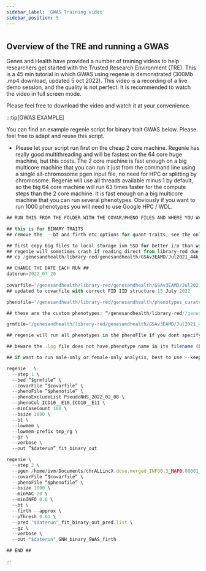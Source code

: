 ```yaml
---
sidebar_label: 'GWAS Training video'
sidebar_position: 5
---
```


# 




## Overview of the TRE and running a GWAS
Genes and Health have provided a number of training videos to help researchers get started with the Trusted Research Environment (TRE). This is a 45 min tutorial in which GWAS using regenie is demonstrated (300Mb .mp4 download, updated 5 oct 2022). This video is a recording of a live demo session, and the quality is not perfect. It is recommended to watch the video in full screen mode.

<ReactPlayer playing={false}
controls url='https://www.dropbox.com/s/k6h5botp53xk3l6/TRE%20Training-20220928_160450-Meeting%20Recording.mp4?e=1&dl=0'/>    


Please feel free to download the video and watch it at your convenience.


:::tip[GWAS EXAMPLE]

You can find an example regenie script for binary trait GWAS below. Please feel free to adapt and reuse this script.

* Please let your script run first on the cheap 2 core machine. Regenie has really good multithreading and will be fastest on the 64 core huge machine, but this costs. The 2 core machine is fast enough on a big multicore machine that you can run it just from the command line using a single all-chromosome pgen input file, no need for HPC or splitting by chromosome. Regenie will use all threads available minus 1 by default, so the big 64 core machine will run 63 times faster for the compute steps than the 2 core machine. It is fast enough on a big multicore machine that you can run several phenotypes. Obviously if you want to run 1000 phenotypes you will need to use Google HPC / WDL.

```jsx title="Regenie script example"
## RUN THIS FROM THE FOLDER WITH THE COVAR/PHENO FILES AND WHERE YOU WANT THE OUTPUT

## this is for BINARY TRAITS
## remove the  --bt and firth etc options for quant traits, see the online regenie manual https://rgcgithub.github.io/regenie/options/

## first copy big files to local storage ivm SSD for better i/o than with google storage buckets
## regenie will sometimes crash if reading direct from library-red due to slow i/o
## cp /genesandhealth/library-red/genesandhealth/GSAv3EAMD/Jul2021_44k_TOPMED-r2_Imputation_b38/topmed-r2_merged_version03/chrALLincX.dose.merged_INFO0.3_MAF0.00001_F_MISSING0.2.8bit.sorted.p* /home/ivm/Documents/

## CHANGE THE DATE EACH RUN ## 
daterun=2022_07_20
     
covarfile="/genesandhealth/library-red/genesandhealth/GSAv3EAMD/Jul2021_44k_TOPMED-r2_Imputation_b38/GNH.44190.noEthnicOutliers.covariates.20PCs.tab"
## updated to covarfile with correct FID IID structure 15 July 2022

phenofile="/genesandhealth/library-red/genesandhealth/phenotypes_curated/version005_2022_06/1stoccurrence_3digitICD10_1SNOMEDto1ICD10/2022_06_version005_3digitICD10_1to1_42029withbothICD10andGSAJul2021.txt"

## these are the custom phenotypes: “/genesandhealth/library-red//genesandhealth/phenotypes_curated/version005_2022_06/custom/2022-06-15_big_regenie_phenoFile.txt”

grmfile="/genesandhealth/library-red/genesandhealth/GSAv3EAMD/Jul2021_44k_TOPMED-r2_Imputation_b38/bfile_forSAIGEgrm_44396_chipgenotypes_indep-pairwise_500_50_0.2_LDpruned_NotChrY”

## regenie will run all phenotypes in the phenoFIle if you dont specify --phenoCol or --phenoColList

## beware the .log file does not have phenotype name in its filename (because it is designed for running many phenotypes at once), can get overwritten if run multiple times using same $daterun

## if want to run male-only or female-only analysis, best to use --keep with a list of individuals in Step1 Step2 rather than --sex-specific. Because sex-specific uses the sex in the bed or pgen files not from the covariate file. And sex is NA in the pgen file we have made

regenie   \
  --step 1 \
  --bed ”$grmfile” \
  --covarFile ”$covarfile” \
  --phenoFile ”$phenofile” \
  --phenoExcludeList PseudoNHS_2022_02_08 \
  --phenoCol ICD10__E10,ICD10__E11 \
  --minCaseCount 100 \
  --bsize 1000 \
  --bt \
  --lowmem \
  --lowmem-prefix tmp_rg \
  --gz \
  --verbose \
  --out ”$daterun”_fit_binary_out

regenie \
  --step 2 \
  --pgen /home/ivm/Documents/chrALLincX.dose.merged_INFO0.3_MAF0.00001_F_MISSING0.2.8bit.sorted \
  --covarFile “$covarfile” \
  --phenoFile “$phenofile” \
  --bsize 1000 \
  --minMAC 20 \
  --minINFO 0.6 \
  --bt \
  --firth --approx \
  --pThresh 0.01 \
  --pred "$daterun"_fit_binary_out_pred.list \
  --gz \
  --verbose \
  --out "$daterun"_GNH_binary_GWAS_firth

## END ##
```
:::